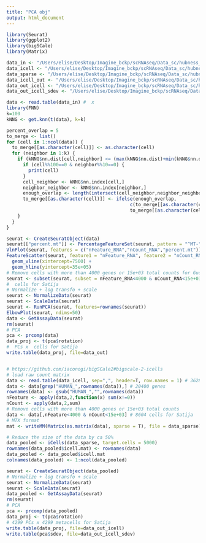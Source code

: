 ```yaml
---
title: "PCA obj"
output: html_document
---
```


```r
library(Seurat)
library(ggplot2)
library(bigSCale)
library(Matrix)

data_in <- "/Users/elise/Desktop/Imagine_bckp/scRNAseq/Data_sc/hubness_data/10X/GSE100866_pca_readyforhubness.csv"
data_icell <- "/Users/elise/Desktop/Imagine_bckp/scRNAseq/Data_sc/hubness_data/10X/GSE100866_CBMC_8K_13AB_10X-RNA_umi.csv"
data_sparse <- "/Users/elise/Desktop/Imagine_bckp/scRNAseq/Data_sc/hubness_data/10X/GSE100866_CBMC_8K_13AB_10X-RNA_umi.mtx"
data_icell_out <- "/Users/elise/Desktop/Imagine_bckp/scRNAseq/Data_sc/hubness_data/10X/GSE100866_CBMC_8K_13AB_10X-RNA_umi.icell.txt"
data_out_icell <- "/Users/elise/Desktop/Imagine_bckp/scRNAseq/Data_sc/hubness_data/10X/GSE100866_CBMC_8K_13AB_10X-RNA_umi.icell_pca_readyforhubness.txt"
data_out_icell_sdev <- "/Users/elise/Desktop/Imagine_bckp/scRNAseq/Data_sc/hubness_data/10X/GSE100866_CBMC_8K_13AB_10X-RNA_umi.icell_pca_sdev.txt"
```

```r
data <- read.table(data_in) #  x 
library(FNN)
k=100
kNNG <- get.knn(t(data), k=k)

percent_overlap = 5
to_merge <- list()
for (cell in 1:ncol(data)) {
  to_merge[[as.character(cell)]] <- as.character(cell)
  for (neighbor in 1:k) {
    if (kNNG$nn.dist[cell,neighbor] <= (max(kNNG$nn.dist)+min(kNNG$nn.dist))/2) {
      if (cell%%100==0 & neighbor%%10==0) {
        print(cell)
      }
      cell_neighbor <- kNNG$nn.index[cell,]
      neighbor_neighbor <- kNNG$nn.index[neighbor,]
      enough_overlap <- length(intersect(cell_neighbor,neighbor_neighbor))/k*100 >= percent_overlap
      to_merge[[as.character(cell)]] <- ifelse(enough_overlap,
                                             c(to_merge[[as.character(cell)]],as.character(neighbor)),
                                             to_merge[[as.character(cell)]])
    }
  }
}

seurat <- CreateSeuratObject(data)
seurat[["percent.mt"]] <- PercentageFeatureSet(seurat, pattern = "^MT-")
VlnPlot(seurat, features = c("nFeature_RNA","nCount_RNA","percent.mt"))
FeatureScatter(seurat, feature1 = "nFeature_RNA", feature2 = "nCount_RNA") + 
  geom_vline(xintercept=7500) +
  geom_hline(yintercept=35e+05)
# Remove cells with more than 4000 genes or 15e+03 total counts for Guo
seurat <- subset(seurat, subset = nFeature_RNA<4000 & nCount_RNA<15e+03)
#  cells for Satija
# Normalize + log transfo + scale
seurat <- NormalizeData(seurat)
seurat <- ScaleData(seurat)
seurat <- RunPCA(seurat, features=rownames(seurat))
ElbowPlot(seurat, ndims=50)
data <- GetAssayData(seurat)
rm(seurat)
# PCA
pca <- prcomp(data)
data_proj <- t(pca$rotation)
#  PCs x  cells for Satija
write.table(data_proj, file=data_out)
```

```r

```

```r
# https://github.com/iaconogi/bigSCale2#bigscale-2-icells
# load raw count matrix
data <- read.table(data_icell, sep=",", header=T, row.names = 1) # 36280 x 8617
data <- data[grep("HUMAN_",rownames(data)),] # 20400 genes
rownames(data) <- gsub("HUMAN_","",rownames(data))
nFeature <- apply(data,2,function(x) sum(x!=0))
nCount <- apply(data,2,sum)
# Remove cells with more than 4000 genes or 15e+03 total counts
data <- data[,nFeature<4000 & nCount<15e+03] # 8604 cells for Satija
# MTX format
mat <- writeMM(Matrix(as.matrix(data), sparse = T), file = data_sparse)

# Reduce the size of the data by ca 50%
data_pooled <- iCells(data_sparse, target.cells = 5000)
rownames(data_pooled$icell.mat) <- rownames(data)
data_pooled <- data_pooled$icell.mat
colnames(data_pooled) <- 1:ncol(data_pooled)
```

```r
seurat <- CreateSeuratObject(data_pooled)
# Normalize + log transfo + scale
seurat <- NormalizeData(seurat)
seurat <- ScaleData(seurat)
data_pooled <- GetAssayData(seurat)
rm(seurat)
# PCA
pca <- prcomp(data_pooled)
data_proj <- t(pca$rotation)
# 4299 PCs x 4299 metacells for Satija
write.table(data_proj, file=data_out_icell)
write.table(pca$sdev, file=data_out_icell_sdev)
```

